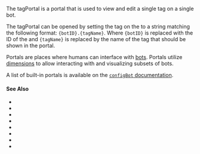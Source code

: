 
The tagPortal is a <GlossaryRef term="portal">portal</GlossaryRef> that is used to view and edit a single tag on a single bot.

The tagPortal can be opened by setting the <TagLink tag='tagPortal'/> tag on the <VariableLink name='configBot'/> to a string matching the following format: `{botID}.{tagName}`.
Where `{botID}` is replaced with the ID of the <GlossaryRef term='bot'/> and `{tagName}` is replaced by the name of the tag that should be shown in the portal.

Portals are places where humans can interface with [bots](#bot).
Portals utilize [dimensions](#dimension) to allow interacting with and visualizing subsets of bots.

A list of built-in portals is available on the [`configBot` documentation](./tags#config-bot-tags).

#### See Also

- <TagLink tag="tagPortal"/>
- <TagLink tag="tagPortalSpace"/>
- <TagLink tag='tagPortalAnchorPoint'/>
- <TagLink tag='tagPortalStyle'/>
- <TagLink tag='tagPortalShowButton'/>
- <TagLink tag='tagPortalButtonIcon'/>
- <TagLink tag='tagPortalButtonHint'/>
- <VariableLink name="tagPortalBot"/>